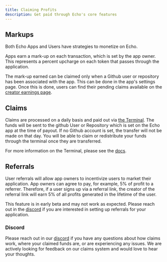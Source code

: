 ```yaml
---
title: Claiming Profits
description: Get paid through Echo's core features
---
```


## Markups

Both Echo Apps and Users have strategies to monetize on Echo.

Apps earn a mark-up on each transaction, which is set by the app owner. This represents a percent upcharge on each token that passes through the application.

The mark-up earned can be claimed only when a Github user or repository has been associated with the app. This can be done in the app's settings page.
Once this is done, users can find their pending claims available on the [creator earnings page](https://echo.merit.systems/owner/earnings/creator).

## Claims

Claims are processed on a daily basis and paid out via [the Terminal](https://terminal.merit.systems). The funds will be sent to the github User or Repository which is set on the Echo app
at the time of payout. If no Github account is set, the transfer will not be made on that day. You will be able to claim or redistribute your funds through the terminal once they are transferred.

For more information on the Terminal, please see the [docs](https://www.merit.systems/docs/terminal). 


## Referrals 

User referrals will allow app owners to incentivize users to market their application. App owners can agree to pay, for example, 5% of profit
to a referrer. Therefore, if a user signs up via a referral link, the creator of the referral link will earn 5% of all profits generated in the lifetime of the user. 

This feature is in early beta and may not work as expected. Please reach out in the [discord](https://discord.com/invite/JuKt7tPnNc) if you are interested in setting up referrals for your application.



### Discord


Please reach out in our [discord](https://discord.com/invite/JuKt7tPnNc) if you have any questions about how claims work, where your claimed funds are, or are experiencing any issues. 
We are actively looking for feedback on our claims system and would love to hear your thoughts.
